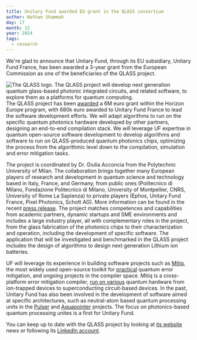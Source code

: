 ```yaml
---
title: Unitary Fund awarded EU grant in the QLASS consortium
author: Nathan Shammah 
day: 17
month: 12
year: 2024
tags:
  - research
---
```


We're glad to announce that Unitary Fund, through its EU subsidiary, Unitary Fund France, has been awarded a 3-year grant from the European Commission as one of the beneficiaries of the QLASS project. 

![The QLASS logo.](/images/qlass-logo.png)
The QLASS project will develop next generation quantum glass-based photonic integrated circuits, and related software, to explore them as a platforms for quantum computing.  
The QLASS project has been [awarded](https://cordis.europa.eu/project/id/101135876) a 6M euro grant within the Horizon Europe program, with 680k euro awarded to Unitary Fund France to lead the software development efforts. 
We will adapt algorithms to run on the specific quantum photonics hardware developed by other partners, designing an end-to-end compilation stack.  We will leverage UF expertise in quantum open-source software development to develop algorithms and software to run on QLASS-produced quantum photonics chips, optimizing the process from the algorithmic level down to the compilation, simulation and error mitigation tasks.    

The project is coordinated by Dr. Giulia Acconcia from the Polytechnic University of Milan. The collaboration brings together many European players of research and development in quantum science and technology based in Italy, France, and Germany, from public ones (Politecnico di Milano, Fondazione Politecnico di Milano, University of Montpellier, CNRS, University of Rome La Sapienza) to private players (Ephos, Unitary Fund France, Pixel Photonics, Schott AG). More information can be found in the recent [press release](https://www.qlass-project.eu/wp-content/uploads/2024/10/QLASS-press-release-Oct24.pdf). 
The project matches competences and capabilities from academic partners, dynamic startups and SME environments and includes a large industry player, all with complementary roles in the project, from the glass fabrication of the photonics chips to their characterization and operation, including the development of specific software. The application that will be investigated and benchmarked in the QLASS project includes the design of algorithms to design next generation Lithium ion batteries.

UF will leverage its experience in building software projects such as [Mitiq](https://mitiq.readthedocs.io/en/latest/), the most widely used open-source toolkit for [practical](https://unitary.fund/posts/2023_qem/) quantum error mitigation, and ongoing projects in the compiler space. Mitiq is a cross-platform error mitigation compiler, [run on various](https://arxiv.org/abs/2210.07194) quantum hardware from ion-trapped devices to superconducting circuit-based devices. In the past, Unitary Fund has also been involved in the development of software aimed at specific architectures, such as neutral-atom based quantum processing units in the [Pulser](https://unitary.fund/posts/pulser_qutip/) and [Aquapointer](https://unitary.fund/posts/2024_10_aquapointer/) projects. The focus on photonics-based quantum processing unites is a first for Unitary Fund.


You can keep up to date with the QLASS project by looking at [its website](https://www.qlass-project.eu/) news or following its [LinkedIn account](https://www.linkedin.com/company/qlass-project/posts/?feedView=all).
